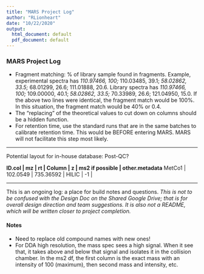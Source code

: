 ```yaml
---
title: "MARS Project Log"
author: "RLionheart"
date: "10/22/2020"
output:
  html_document: default
  pdf_document: default
---
```


### MARS Project Log

- Fragment matching: % of library sample found in fragments. 
    Example, experimental spectra has *110.97466, 100;* 110.03485, 39.1; *58.02862, 33.5;* 68.01299, 26.6; 111.01888, 20.6.
    Library spectra has               *110.97466, 100;* 109.00000, 40.1; *58.02862, 33.5;* 70.33989, 26.6; 121.04950, 15.0.
    If the above two lines were identical, the fragment match would be 100%. In this situation, the fragment match would be 40% or 0.4.
- The "replacing" of the theoretical values to cut down on columns should be a hidden function.
- For retention time, use the standard runs that are in the same batches to calibrate retention time. This would be BEFORE entering 
MARS. MARS will not facilitate this step most likely. 

----    

Potential layout for in-house database:
Post-QC?

**ID.col | mz       | rt        | Column | z  | ms2 if possible | other.metadata**
MetCo1   | 102.0549 | 735.36592 | HILIC  | -1 | 


---

This is an ongoing log: a place for build notes and questions.
*This is not to be confused with the Design Doc on the Shared Google Drive; that is for overall design direction and team suggestions. It is also not a README, which will be written closer to project completion.*

#### Notes

- Need to replace old compound names with new ones!
- For DDA high resolution, the mass spec sees a high signal. When it see that, it takes above and below that signal and isolates it in the collision chamber. In the ms2 df, the first column is the exact mass with an intensity of 100 (maximum), then second mass and intensity, etc. 
